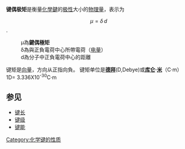 '''键偶极矩'''是衡量[[化學鍵|化學鍵]]的[[极性|极性]]大小的[[物理量|物理量]]，表示为
:<math>\mu = \delta \, d</math>.
:μ為'''鍵偶極矩'''
:δ為與正負電荷中心所帶電荷（[[电量|电量]]）
:d為分子中正負電荷中心的距離

键矩是[[向量|向量]]，方向从正指向負。
键矩单位是'''[[德拜|德拜]]'''(D,Debye)或'''[[库仑|库仑]]·[[米_(單位)|米]]'''（C‧m）
<br>1D= 3.336X10<sup>-30</sup>C‧m

==参见==
*[[键长|键长]]
*[[键级|键级]]
*[[键能|键能]]

[[Category:化学键的性质|Category:化学键的性质]]

{{化学小作品}}